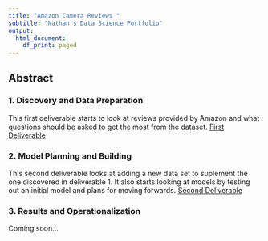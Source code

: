 ```yaml
---
title: "Amazon Camera Reviews "
subtitle: "Nathan's Data Science Portfolio"
output:
  html_document:
    df_print: paged
---
```


## Abstract

### 1. Discovery and Data Preparation

This first deliverable starts to look at reviews provided by Amazon and what questions should be asked to get the most from the dataset. [First Deliverable](https://htmlpreview.github.com/?https://github.com/NathanLovell/DataScience-Nathan-Lovell/master/deliverable1.html)

### 2. Model Planning and Building

This second deliverable looks at adding a new data set to suplement the one discovered in deliverable 1. It also starts looking at models by testing out an initial model and plans for moving forwards. [Second Deliverable](https://htmlpreview.github.com/?https://github.com/NathanLovell/DataScience-Nathan-Lovell/master/deliverable2.html)

### 3. Results and Operationalization

Coming soon...

